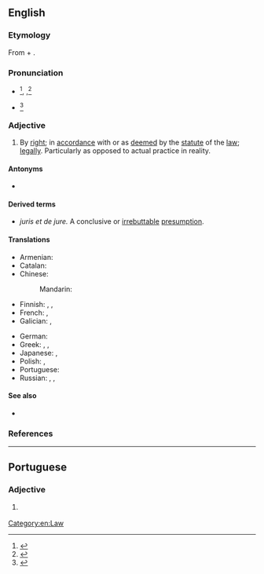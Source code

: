 ==English==
{{wikipedia}}

===Etymology===
From {{etyl|la|en}} {{m|la|dē||from}} + {{m|la|iūre||law}}.

===Pronunciation===
* {{a|US}} {{IPA|en|/deɪ ˈd͡ʒʊɹi/}}<ref>{{cite-web|url=https://www.oxfordlearnersdictionaries.com/definition/american_english/de-jure|date=18 February 2020|title=de jure|work=Oxford Advanced American Dictionary}}</ref>, {{IPAchar|/deɪ ˈd͡ʒʊəɹeɪ/|lang=en}},<ref>{{R:Dictionary.com}}</ref> {{IPAchar|/di ˈd͡ʒʊɹi/|/di ˈd͡ʒʊɹ/|/di ˈʒʊɹ/|lang=en}}
* {{a|UK}} {{IPA|en|/deɪ ˈd͡ʒʊəɹ(e)ɪ/}}<ref name="OALD8">{{cite-web|url=https://www.oxfordlearnersdictionaries.com/definition/english/de-jure?q=de+jure|date=18 February 2020|title=de jure|work=Oxford Advanced Learner's Dictionary}}</ref>
<!--
some places also {{IPA|/deɪ ˈjʊəɹeɪ/}}, /deɪ ˈd͡ʒʊɹ/, /deɪ ˈʒʊɹ/ ?
-->{{attention|en|see the question above ^}}

===Adjective===
{{en-adj|-|head=de jure}}

# By [[right]]; in [[accordance]] with or as [[deem]]ed by the [[statute]] of the [[law]]; [[legally]]. Particularly as opposed to actual practice in reality.
#:{{ux|en|While it is largely agreed that [[Ukraine]] held '''''de jure''''' sovereignty on [[Crimea]], [[Russia]] exercises [[de facto]] administration on the peninsula.}}

====Antonyms====
* {{l|en|de facto}}

====Derived terms====
* ''juris et de jure.'' A conclusive or [[irrebuttable]] [[presumption]].<ref>
{{cite-book |author=John Bouvier |authorlink=John Bouvier |editor=Francis Rawle|editors=|title=Bouvier's Law Dictionary and Concise Encyclopedia|url=https://hdl.handle.net/2027/coo1.ark:/13960/t2w389w77 |edition=8th |location=Kansas City, MO |publisher=Vernon Law Book Company |year=1914 |volume=2 |section=Juris et de jure |page=1760 |pageurl=https://hdl.handle.net/2027/coo1.ark:/13960/t2w389w77?urlappend=%3Bseq=596 |oclc=875212404}}</ref>

====Translations====
{{trans-top|by right}}
* Armenian: {{t+|hy|դե յուրե}}
* Catalan: {{t+|ca|de iure}}
* Chinese:
*: Mandarin: {{t|cmn|法律意义上的}}
* Finnish: {{t+|fi|de jure}}, {{t|fi|[[laki|lain]] [[mukaan]]}}, {{t+|fi|laillisesti}}
* French: {{t+|fr|de jure}}, {{t+|fr|de droit}}
* Galician: {{t|gl|de dereito}}, {{t|gl|de jure}}
{{trans-mid}}
* German: {{t+|de|de jure}}
* Greek: {{t|el|εκ του νόμου}}, {{t+|el|ντε γιούρε}}, {{t+|el|αυτοδικαίως}}
* Japanese: {{t|ja|デ・ジュリ|tr=de-juri|sc=Jpan}}, {{t|ja|法律上|tr=ほうりつじょうの, hōritsujō no|alt=法律上の|sc=Jpan}}
* Polish: {{t|pl|wedle prawa}}, {{t+|pl|de iure}}
* Portuguese: {{t+|pt|de jure}}
* Russian: {{t+|ru|де-ю́ре|tr=dɛ-júrɛ}}, {{t+|ru|юриди́ческий}}, {{t+|ru|право|alt=по пра́ву}}
{{trans-bottom}}

====See also====
* {{l|en|in name}}

===References===
<references/>

[[Category:en:Law]]

----

==Portuguese==

===Adjective===
{{pt-adj|-|comp=no}}

# {{l|en|de jure}} {{gloss|according to the law}}